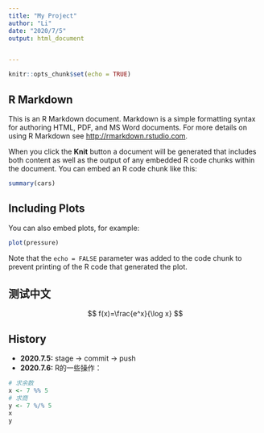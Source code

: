 ```yaml
---
title: "My Project"
author: "Li"
date: "2020/7/5"
output: html_document


---
```


```r
knitr::opts_chunk$set(echo = TRUE)
```

## R Markdown

This is an R Markdown document. Markdown is a simple formatting syntax for authoring HTML, PDF, and MS Word documents. For more details on using R Markdown see <http://rmarkdown.rstudio.com>.

When you click the **Knit** button a document will be generated that includes both content as well as the output of any embedded R code chunks within the document. You can embed an R code chunk like this:

```r
summary(cars)
```

## Including Plots

You can also embed plots, for example:

```r
plot(pressure)
```

Note that the `echo = FALSE` parameter was added to the code chunk to prevent printing of the R code that generated the plot.

## 测试中文

$$
f(x)=\frac{e^x}{\log x}
$$

## History

- **2020.7.5:** stage -> commit -> push
- **2020.7.6:** R的一些操作：

```r
# 求余数
x <- 7 %% 5
# 求商
y <- 7 %/% 5
x
y
```
